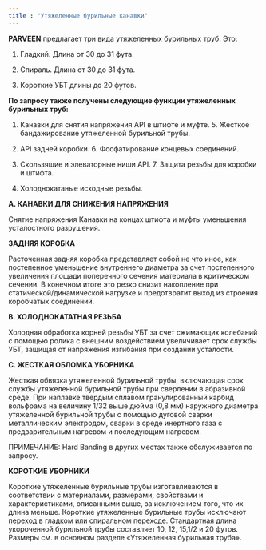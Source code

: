```yaml
---
title : "Утяжеленные бурильные канавки"
---
```


**PARVEEN** предлагает три вида утяжеленных бурильных труб. Это:

1. Гладкий. Длина от 30 до 31 фута.

2. Спираль. Длина от 30 до 31 фута.

3. Короткие УБТ длины до 20 футов.

**По запросу также получены следующие функции утяжеленных бурильных труб:**

1. Канавки для снятия напряжения API в штифте и муфте. 5. Жесткое бандажирование утяжеленной бурильной трубы.

2. API задней коробки. 6. Фосфатирование концевых соединений.

3. Скользящие и элеваторные ниши API. 7. Защита резьбы для коробки и штифта.

4. Холоднокатаные исходные резьбы.

**A. КАНАВКИ ДЛЯ СНИЖЕНИЯ НАПРЯЖЕНИЯ**

Снятие напряжения Канавки на концах штифта и муфты уменьшения усталостного разрушения.

**ЗАДНЯЯ КОРОБКА**

Расточенная задняя коробка представляет собой не что иное, как постепенное уменьшение внутреннего диаметра за счет постепенного увеличения площади поперечного сечения материала в критическом сечении. В конечном итоге это резко снизит накопление при статической/динамической нагрузке и предотвратит выход из строения коробчатых соединений.

**B. ХОЛОДНОКАТАТНАЯ РЕЗЬБА**

Холодная обработка корней резьбы УБТ за счет сжимающих колебаний с помощью ролика с внешним воздействием увеличивает срок службы УБТ, защищая от напряжения изгибания при создании усталости.

**C. ЖЕСТКАЯ ОБЛОМКА УБОРНИКА**

Жесткая обвязка утяжеленной бурильной трубы, включающая срок службы утяжеленной бурильной трубы при сверлении в абразивной среде. При наплавке твердым сплавом гранулированный карбид вольфрама на величину 1/32 выше дюйма (0,8 мм) наружного диаметра утяжеленной бурильной трубы с помощью дуговой сварки металлическим электродом, сварки в среде инертного газа с предварительным нагревом и последующим нагревом.

ПРИМЕЧАНИЕ: Hard Banding в других местах также обслуживается по запросу.

**КОРОТКИЕ УБОРНИКИ**

Короткие утяжеленные бурильные трубы изготавливаются в соответствии с материалами, размерами, свойствами и характеристиками, описанными выше, за исключением того, что их длина меньше. Короткие утяжеленные бурильные трубы исключают переход в гладком или спиральном переходе. Стандартная длина укороченной бурильной трубы составляет 10, 12, 15,1/2 и 20 футов. Размеры см. в основном разделе «Утяжеленная бурильная труба».